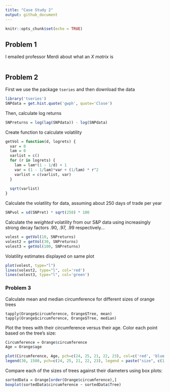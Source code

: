 ```yaml
---
title: "Case Study 2"
output: github_document
---
```


```r
knitr::opts_chunk$set(echo = TRUE)
```

## Problem 1

I emailed professor Merdi about what an *X matrix* is

```python

```

## Problem 2

First we use the package `tseries` and then download the data
```r
library('tseries')
SNPdata = get.hist.quote('gwph', quote='Close')
```

Then, calculate log returns

```r
SNPreturns = log(lag(SNPdata)) - log(SNPdata)
```

Create function to calculate volatility

```r
getVol = function(d, logrets) {
  var = 0
  lam = 0
  varlist = c()
  for (r in logrets) {
    lam = lam*(1 - 1/d) + 1
    var = (1 - 1/lam)*var + (1/lam) * r^2
    varlist = c(varlist, var)
  }
  
  sqrt(varlist)
}
```

Calculate the volatility for data, assuming about 250 days of trade per year

```r
SNPvol = sd(SNPret) * sqrt(250) * 100
```

Calculate the *weighted* volatility from our  S&P data using increasingly strong decay factors .90, .97, .99 respectively...

```r
volest = getVol(10, SNPreturns)
volest2 = getVol(30, SNPreturns)
volest3 = getVol(100, SNPreturns)
```

Volatility estimates displayed on same plot

```r
plot(volest, type="l")
lines(volest2, type="l", col='red')
lines(volest3, type="l", col='green')
```

### Problem 3

Calculate mean and median circumference for different sizes of orange trees

```
tapply(Orange$circumference, Orange$Tree, mean)
tapply(Orange$circumference, Orange$Tree, median)
```

Plot the trees with their circumference versus their age. Color each point based on the tree's size:

```r
Circumference = Orange$circumference
Age = Orange$age

plot(Circumference, Age, pch=c(24, 25, 21, 22, 23), col=c('red', 'blue', 'green', 'cyan', 'black'))
legend(30, 1500, pch=c(24, 25, 21, 22, 23), legend = paste("size", c(1, 2, 3, 4, 5)), title="Tree Sizes", col=c('red', 'blue', 'green', 'cyan', 'black'), bty='n', cex=.8, xpd = FALSE)
```

Compare each of the sizes of trees against their diameters using box plots:

```r
sortedData = Orange[order(Orange$circumference),]
boxplot(sortedData$circumference ~ sortedData$Tree)
```

